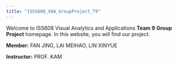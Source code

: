 ```yaml
---
title: "ISSS608_VAA_GroupProject_T9"
---
```


Welcome to ISS608 Visual Analytics and Applications **Team 9** **Group Project** homepage. In this website, you will find our project.



**Member:**  FAN JING,     LAI MEIHAO,      LIN XINYUE

**Instructor:** PROF. KAM
